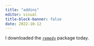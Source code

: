 ```yaml
---
title: "addins"
editor: visual
title-block-banner: false
date: 2022-10-12
---
```


I downloaded the [`remedy`](https://thinkr-open.github.io/remedy/) package today. 